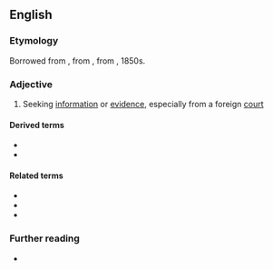 ==English==

===Etymology===
Borrowed from {{bor|en|fr|rogatoire}}, from {{cog|ML.|rogātōrius||interrogatory}}, from {{m|la|rogō||I ask, enquire}}, 1850s.

===Adjective===
{{en-adj}}

# {{lb|en|law}} Seeking [[information]] or [[evidence]], especially from a foreign [[court]]

====Derived terms====
* {{l|en|rogatory letter}}
* {{l|en|letters rogatory}}

====Related terms====
* {{l|en|interrogatory}}
* {{l|en|rogation}}
* {{l|en|subrogation}}

===Further reading===
* {{pedia|Letter rogatory|lang=en}}